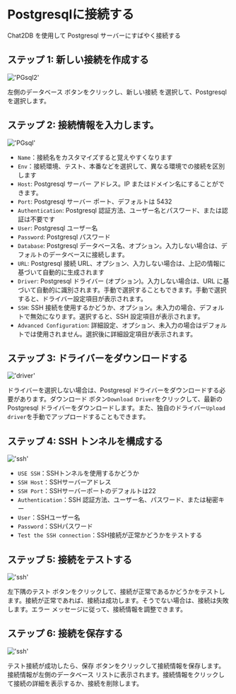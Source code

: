 # Postgresqlに接続する

Chat2DB を使用して Postgresql サーバーにすばやく接続する

## ステップ 1: 新しい接続を作成する

!['PGsql2'](/image/connection/PGsql2.png)

左側のデータベース ボタンをクリックし、新しい接続 を選択して、Postgresql を選択します。


## ステップ 2: 接続情報を入力します。

!['PGsql'](/image/connection/PGsql.png)

- `Name`：接続名をカスタマイズすると覚えやすくなります
- `Env`：接続環境、テスト、本番などを選択して、異なる環境での接続を区別します
- `Host`: Postgresql サーバー アドレス。IP またはドメイン名にすることができます。
- `Port`: Postgresql サーバー ポート、デフォルトは 5432
- `Authentication`: Postgresql 認証方法、ユーザー名とパスワード、または認証は不要です
- `User`: Postgresql ユーザー名
- `Password`: Postgresql パスワード
- `Database`: Postgresql データベース名、オプション。入力しない場合は、デフォルトのデータベースに接続します。
- `URL`: Postgresql 接続 URL、オプション、入力しない場合は、上記の情報に基づいて自動的に生成されます
- `Driver`: Postgresql ドライバー (オプション)。入力しない場合は、URL に基づいて自動的に識別されます。手動で選択することもできます。手動で選択すると、ドライバー設定項目が表示されます。
- `SSH`: SSH 接続を使用するかどうか、オプション。未入力の場合、デフォルトで無効になります。選択すると、SSH 設定項目が表示されます。
- `Advanced Configuration`: 詳細設定、オプション、未入力の場合はデフォルトでは使用されません。選択後に詳細設定項目が表示されます。

## ステップ 3: ドライバーをダウンロードする

!['driver'](/image/connection/driver.png)

ドライバーを選択しない場合は、Postgresql ドライバーをダウンロードする必要があります。ダウンロード ボタン`Download Driver`をクリックして、最新の Postgresql ドライバーをダウンロードします。また、独自のドライバー`Upload driver`を手動でアップロードすることもできます。

## ステップ 4: SSH トンネルを構成する

!['ssh'](/image/connection/ssh.png)
- `USE SSH`：SSHトンネルを使用するかどうか
- `SSH Host`：SSHサーバーアドレス
- `SSH Port`：SSHサーバーポートのデフォルトは22
- `Authentication`：SSH 認証方法、ユーザー名、パスワード、または秘密キー
- `User`：SSHユーザー名
- `Password`：SSHパスワード
- `Test the SSH connection`：SSH接続が正常かどうかをテストする

## ステップ 5: 接続をテストする

!['ssh'](/image/connection/test.png)

左下隅のテスト ボタンをクリックして、接続が正常であるかどうかをテストします。接続が正常であれば、接続は成功します。そうでない場合は、接続は失敗します。エラー メッセージに従って、接続情報を調整できます。

## ステップ 6: 接続を保存する
!['ssh'](/image/connection/test.png)

テスト接続が成功したら、保存 ボタンをクリックして接続情報を保存します。接続情報が左側のデータベース リストに表示されます。接続情報をクリックして接続の詳細を表示するか、接続を削除します。

